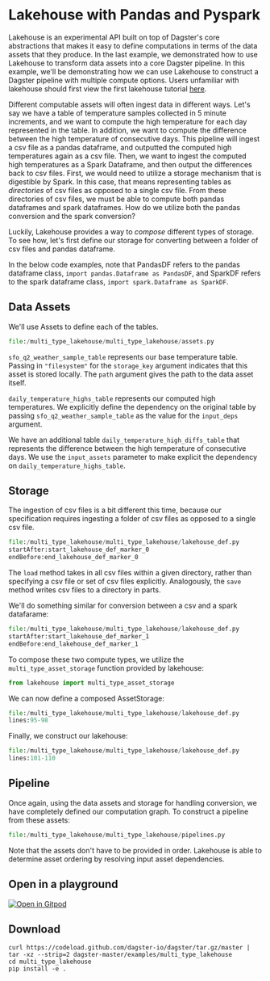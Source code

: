 
<DynamicMetaTags
  title="Lakehouse Example with Pandas and PySpark | Dagster"
  description="In this example, we'll be demonstrating how we can use Lakehouse to construct a Dagster pipeline with multiple compute options."
/>

# Lakehouse with Pandas and Pyspark

Lakehouse is an experimental API built on top of Dagster's core abstractions that makes it easy to
define computations in terms of the data assets that they produce. In the last example, we
demonstrated how to use Lakehouse to transform data assets into a core Dagster pipeline. In this
example, we'll be demonstrating how we can use Lakehouse to construct a Dagster pipeline with
multiple compute options. Users unfamiliar with lakehouse should first view the first lakehouse
tutorial [here](https://docs.dagster.io/examples/simple_lakehouse).

Different computable assets will often ingest data in different ways. Let's say we have
 a table of temperature samples collected in 5 minute increments, and we want to compute the high
 temperature for each day
represented in the table. In addition, we want to compute the difference between the high
temperature of consecutive days. This pipeline will ingest a csv file as a pandas dataframe, and
outputted the computed high temperatures again as a csv file. Then, we want to ingest the computed
high temperatures as a Spark Dataframe, and then output the differences back to csv files.
First, we would need to utilize a storage mechanism that is digestible by Spark. In this case,
that means representing tables as _directories_ of csv files as opposed to a single csv file.
From these directories of csv files, we must be able to compute both pandas dataframes and spark
dataframes. How do we utilize both the pandas conversion and the spark conversion?

Luckily, Lakehouse provides a way to _compose_ different types of storage. To see how,
let's first define our storage for converting between a folder of csv files and pandas dataframe.

In the below code examples, note that PandasDF refers to the pandas dataframe class,
`import pandas.Dataframe as PandasDF`, and SparkDF refers to the spark dataframe class,
`import spark.Dataframe as SparkDF`.

## Data Assets

We'll use Assets to define each of the tables.

```python literalinclude caption=assets.py
file:/multi_type_lakehouse/multi_type_lakehouse/assets.py
```

`sfo_q2_weather_sample_table` represents our base temperature table. Passing in `"filesystem"` for
the `storage_key` argument indicates that this asset is stored locally. The `path` argument gives
the path to the data asset itself.

`daily_temperature_highs_table` represents our computed high temperatures. We explicitly define the
dependency on the original table by passing `sfo_q2_weather_sample_table` as the value for the
`input_deps` argument.

We have an additional table `daily_temperature_high_diffs_table` that
represents the difference between the high temperature of consecutive days. We use the
`input_assets` parameter to make explicit the dependency on `daily_temperature_highs_table`.

## Storage

The ingestion of csv files is a bit different this time, because our specification requires
ingesting a folder of csv files as opposed to a single csv file.

```python literalinclude caption=lakehouse_def.py
file:/multi_type_lakehouse/multi_type_lakehouse/lakehouse_def.py
startAfter:start_lakehouse_def_marker_0
endBefore:end_lakehouse_def_marker_0
```

The `load` method takes in all csv files within a given directory, rather than specifying
a csv file or set of csv files explicitly. Analogously, the `save` method writes csv files to a
directory in parts.

We'll do something similar for conversion between a csv and a spark datafarame:
```python literalinclude caption=lakehouse_def.py
file:/multi_type_lakehouse/multi_type_lakehouse/lakehouse_def.py
startAfter:start_lakehouse_def_marker_1
endBefore:end_lakehouse_def_marker_1
```

To compose these two compute types, we utilize the `multi_type_asset_storage` function
provided by lakehouse:
```python
from lakehouse import multi_type_asset_storage
```

We can now define a composed AssetStorage:

```python literalinclude caption=lakehouse_def.py
file:/multi_type_lakehouse/multi_type_lakehouse/lakehouse_def.py
lines:95-98
```

Finally, we construct our lakehouse:

```python literalinclude caption=lakehouse_def.py
file:/multi_type_lakehouse/multi_type_lakehouse/lakehouse_def.py
lines:101-110
```

## Pipeline

Once again, using the data assets and storage for handling conversion, we have completely defined
our computation graph.
To construct a pipeline from these assets:
```python literalinclude caption=pipelines.py
file:/multi_type_lakehouse/multi_type_lakehouse/pipelines.py
```

Note that the assets don't have to be provided in order. Lakehouse is able to determine asset
ordering by resolving input asset dependencies.




## Open in a playground

[![Open in Gitpod](https://gitpod.io/button/open-in-gitpod.svg)](https://gitpod.io/#EXAMPLE=multi_type_lakehouse/https://github.com/dagster-io/dagster)

## Download

```
curl https://codeload.github.com/dagster-io/dagster/tar.gz/master | tar -xz --strip=2 dagster-master/examples/multi_type_lakehouse
cd multi_type_lakehouse
pip install -e .
```
